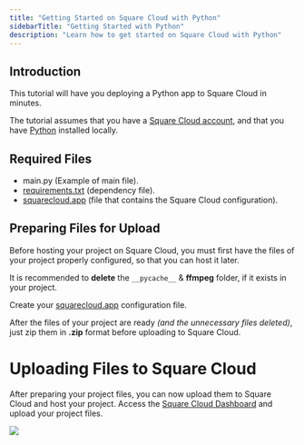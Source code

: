 ```yaml
---
title: "Getting Started on Square Cloud with Python"
sidebarTitle: "Getting Started with Python"
description: "Learn how to get started on Square Cloud with Python"
---
```


## Introduction
This tutorial will have you deploying a Python app to Square Cloud in minutes.

The tutorial assumes that you have a [Square Cloud account](https://squarecloud.app/login), and that you have [Python](https://www.python.org/downloads/) installed locally.

## Required Files
- main.py (Example of main file).
- [requirements.txt](./how-to-create-your-requirements) (dependency file).
- [squarecloud.app](/getting-started/config-file) (file that contains the Square Cloud configuration).

## Preparing Files for Upload
Before hosting your project on Square Cloud, you must first have the files of your project properly configured, so that you can host it later.

It is recommended to **delete** the `__pycache__` & **ffmpeg** folder, if it exists in your project.

Create your [squarecloud.app](/getting-started/config-file) configuration file.

After the files of your project are ready _(and the unnecessary files deleted)_, just zip them in **.zip** format before uploading to Square Cloud.

# Uploading Files to Square Cloud

After preparing your project files, you can now upload them to Square Cloud and host your project.
Access the [Square Cloud Dashboard](https://squarecloud.app/dashboard/upload) and upload your project files.

<Frame>
  <img src="/images/uploading.gif" style={{ borderRadius: "0.5rem" }} />
</Frame>